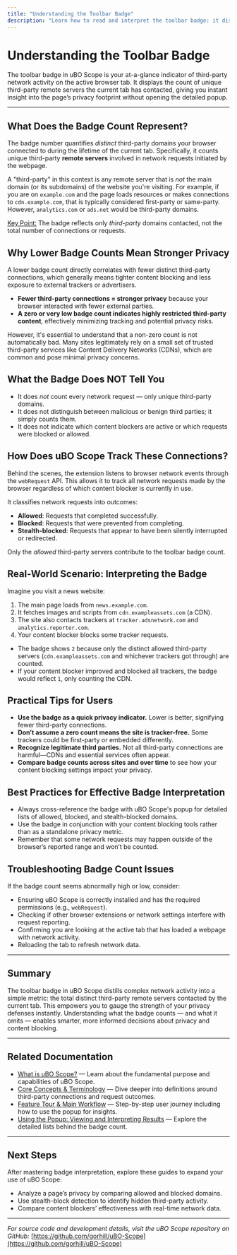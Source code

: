 ```yaml
---
title: "Understanding the Toolbar Badge"
description: "Learn how to read and interpret the toolbar badge: it displays the count of unique third-party remote servers that the current tab has contacted. Discover why a lower count reflects stronger privacy and tighter content blocking, but also why not all third parties are problematic."
---
```


# Understanding the Toolbar Badge

The toolbar badge in uBO Scope is your at-a-glance indicator of third-party network activity on the active browser tab. It displays the count of unique third-party remote servers the current tab has contacted, giving you instant insight into the page’s privacy footprint without opening the detailed popup.

---

## What Does the Badge Count Represent?

The badge number quantifies *distinct* third-party domains your browser connected to during the lifetime of the current tab. Specifically, it counts unique third-party **remote servers** involved in network requests initiated by the webpage.

A "third-party" in this context is any remote server that is *not* the main domain (or its subdomains) of the website you're visiting. For example, if you are on `example.com` and the page loads resources or makes connections to `cdn.example.com`, that is typically considered first-party or same-party. However, `analytics.com` or `ads.net` would be third-party domains.

<u>Key Point:</u> The badge reflects only *third-party* domains contacted, not the total number of connections or requests.


## Why Lower Badge Counts Mean Stronger Privacy

A lower badge count directly correlates with fewer distinct third-party connections, which generally means tighter content blocking and less exposure to external trackers or advertisers.

- **Fewer third-party connections = stronger privacy** because your browser interacted with fewer external parties.
- **A zero or very low badge count indicates highly restricted third-party content**, effectively minimizing tracking and potential privacy risks.

However, it's essential to understand that a non-zero count is not automatically bad. Many sites legitimately rely on a small set of trusted third-party services like Content Delivery Networks (CDNs), which are common and pose minimal privacy concerns.

## What the Badge Does NOT Tell You

- It does *not* count every network request — only unique third-party domains.
- It does not distinguish between malicious or benign third parties; it simply counts them.
- It does not indicate which content blockers are active or which requests were blocked or allowed.


## How Does uBO Scope Track These Connections?

Behind the scenes, the extension listens to browser network events through the `webRequest` API. This allows it to track all network requests made by the browser regardless of which content blocker is currently in use.

It classifies network requests into outcomes:

- **Allowed**: Requests that completed successfully.
- **Blocked**: Requests that were prevented from completing.
- **Stealth-blocked**: Requests that appear to have been silently interrupted or redirected.

Only the *allowed* third-party servers contribute to the toolbar badge count.


## Real-World Scenario: Interpreting the Badge

Imagine you visit a news website:

1. The main page loads from `news.example.com`.
2. It fetches images and scripts from `cdn.exampleassets.com` (a CDN).
3. The site also contacts trackers at `tracker.adsnetwork.com` and `analytics.reporter.com`.
4. Your content blocker blocks some tracker requests.

- The badge shows `2` because only the distinct allowed third-party servers (`cdn.exampleassets.com` and whichever trackers got through) are counted.
- If your content blocker improved and blocked all trackers, the badge would reflect `1`, only counting the CDN.


## Practical Tips for Users

- **Use the badge as a quick privacy indicator.** Lower is better, signifying fewer third-party connections.
- **Don’t assume a zero count means the site is tracker-free.** Some trackers could be first-party or embedded differently.
- **Recognize legitimate third parties.** Not all third-party connections are harmful—CDNs and essential services often appear.
- **Compare badge counts across sites and over time** to see how your content blocking settings impact your privacy.


## Best Practices for Effective Badge Interpretation

- Always cross-reference the badge with uBO Scope's popup for detailed lists of allowed, blocked, and stealth-blocked domains.
- Use the badge in conjunction with your content blocking tools rather than as a standalone privacy metric.
- Remember that some network requests may happen outside of the browser’s reported range and won’t be counted.


## Troubleshooting Badge Count Issues

If the badge count seems abnormally high or low, consider:

- Ensuring uBO Scope is correctly installed and has the required permissions (e.g., `webRequest`).
- Checking if other browser extensions or network settings interfere with request reporting.
- Confirming you are looking at the active tab that has loaded a webpage with network activity.
- Reloading the tab to refresh network data.


---

## Summary

The toolbar badge in uBO Scope distills complex network activity into a simple metric: the total distinct third-party remote servers contacted by the current tab. This empowers you to gauge the strength of your privacy defenses instantly. Understanding what the badge counts — and what it omits — enables smarter, more informed decisions about privacy and content blocking.


---

## Related Documentation

- [What is uBO Scope?](/overview/product-intro-value/what-is-ubo-scope) — Learn about the fundamental purpose and capabilities of uBO Scope.
- [Core Concepts & Terminology](/overview/core-concepts-architecture/core-concepts-terminology) — Dive deeper into definitions around third-party connections and request outcomes.
- [Feature Tour & Main Workflow](/overview/features-quickstart/feature-tour) — Step-by-step user journey including how to use the popup for insights.
- [Using the Popup: Viewing and Interpreting Results](/guides/getting-started-ubo-scope/popup-ui-overview) — Explore the detailed lists behind the badge count.


---

## Next Steps

After mastering badge interpretation, explore these guides to expand your use of uBO Scope:

- Analyze a page’s privacy by comparing allowed and blocked domains.
- Use stealth-block detection to identify hidden third-party activity.
- Compare content blockers’ effectiveness with real-time network data.


---

*For source code and development details, visit the uBO Scope repository on GitHub:* [https://github.com/gorhill/uBO-Scope](https://github.com/gorhill/uBO-Scope)